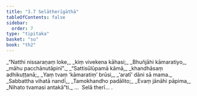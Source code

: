 ```yaml
---
title: "3.7 Selātherīgāthā"
tableOfContents: false
sidebar:
  order: 7
type: "tipitaka"
basket: "su"
book: "th2"
---
```



<DynamicBreadcrumb />

<Division number="57" book="th2">

<Paragraph number="94" type="verses" book="th2">
_“Natthi nissaraṇaṃ loke,_  
_kiṃ vivekena kāhasi;_  
_Bhuñjāhi kāmaratiyo,_  
_māhu pacchānutāpinī”._  

</Paragraph>

</Division>
<Division number="58" book="th2">

<Paragraph number="95" type="verses" book="th2">
_“Sattisūlūpamā kāmā,_  
_khandhāsaṃ adhikuṭṭanā;_  
_Yaṃ tvaṃ ‘kāmaratiṃ’ brūsi,_  
_‘aratī’ dāni sā mama._  

</Paragraph>

</Division>
<Division number="59" book="th2">

<Paragraph number="96" type="verses" book="th2">
_Sabbattha vihatā nandī,_  
_Tamokhandho padālito;_  
_Evaṃ jānāhi pāpima,_  
_Nihato tvamasi antakā”ti._  


</Paragraph>
</Division>

<Paragraph number="97" type="center" book="th2">
…  Selā therī… .
</Paragraph>
